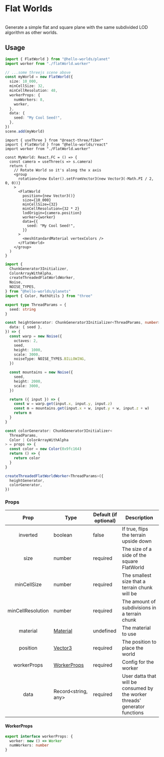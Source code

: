
# Flat Worlds

<FlatWorldExample />

<br />
Generate a simple flat and square plane with the same subdivided LOD algorithm as
other worlds.

## Usage

<Tabs>
<TabItem value="ts" label="Three.js">

```ts
import { FlatWorld } from "@hello-worlds/planet"
import worker from "./flatWorld.worker"

// ...some threejs scene above
const myWorld = new FlatWorld({
  size: 10_000,
  minCellSize: 32,
  minCellResolution: 48,
  workerProps: {
    numWorkers: 8,
    worker,
  },
  data: {
    seed: "My Cool Seed!",
  },
})
scene.add(myWorld)
```

</TabItem>
<TabItem value="jsx" label="React">

```tsx
import { useThree } from "@react-three/fiber"
import { FlatWorld } from "@hello-worlds/react"
import worker from "./FlatWorld.worker"

const MyWorld: React.FC = () => {
  const camera = useThree(s => s.camera)
  return (
    // Rotate World so it's along the x axis
    <group
      rotation={new Euler().setFromVector3(new Vector3(-Math.PI / 2, 0, 0))}
    >
      <FlatWorld
        position={new Vector3()}
        size={10_000}
        minCellSize={32}
        minCellResolution={32 * 2}
        lodOrigin={camera.position}
        worker={worker}
        data={{
          seed: "My Cool Seed!",
        }}
      >
        <meshStandardMaterial vertexColors />
      </FlatWorld>
    </group>
  )
}
```

</TabItem>
<TabItem value="worker" label="FlatWorld.worker.ts">

```ts
import {
  ChunkGenerator3Initializer,
  ColorArrayWithAlpha,
  createThreadedFlatWorldWorker,
  Noise,
  NOISE_TYPES,
} from "@hello-worlds/planets"
import { Color, MathUtils } from "three"

export type ThreadParams = {
  seed: string
}

const heightGenerator: ChunkGenerator3Initializer<ThreadParams, number> = ({
  data: { seed },
}) => {
  const warp = new Noise({
    octaves: 2,
    seed,
    height: 1000,
    scale: 3000,
    noiseType: NOISE_TYPES.BILLOWING,
  })

  const mountains = new Noise({
    seed,
    height: 2000,
    scale: 3000,
  })

  return ({ input }) => {
    const w = warp.get(input.x, input.y, input.z)
    const m = mountains.get(input.x + w, input.y + w, input.z + w)
    return m
  }
}

const colorGenerator: ChunkGenerator3Initializer<
  ThreadParams,
  Color | ColorArrayWithAlpha
> = props => {
  const color = new Color(0x9fc164)
  return () => {
    return color
  }
}

createThreadedFlatWorldWorker<ThreadParams>({
  heightGenerator,
  colorGenerator,
})
```

</TabItem>
</Tabs>

### Props

|       Prop        | Type                                                            | Default (if optional) | Description                                                                 |
| :---------------: | --------------------------------------------------------------- | --------------------- | --------------------------------------------------------------------------- |
|     inverted      | boolean                                                         | false                 | If true, flips the terrain upside down                                      |
|       size        | number                                                          | required              | The size of a side of the square FlatWorld                                  |
|    minCellSize    | number                                                          | required              | The smallest size that a terrain chunk will be                              |
| minCellResolution | number                                                          | required              | The amount of subdivisions in a terrain chunk                               |
|     material      | [Material](https://threejs.org/docs/#api/en/materials/Material) | undefined             | The material to use                                                         |
|     position      | [Vector3](https://threejs.org/docs/?q=vect#api/en/math/Vector3) | required              | The position to place the world                                             |
|    workerProps    | [WorkerProps](#workerprops)                                     | required              | Config for the worker                                                       |
|       data        | Record<string, any>                                             | required              | User datta that will be consumed by the worker threads' generator functions |

#### WorkerProps

```typescript
export interface workerProps: {
  worker: new () => Worker
  numWorkers: number
}
```
